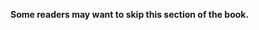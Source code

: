 :::{.callout-note appearance="simple"}
**Some readers may want to skip this section of the book.**
:::
